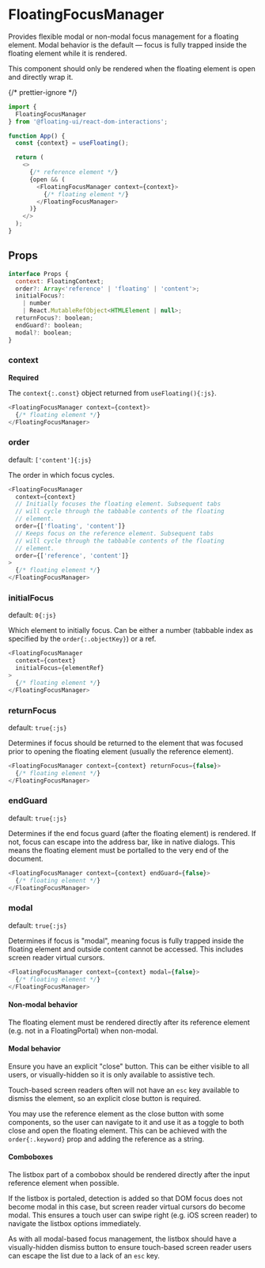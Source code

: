 # FloatingFocusManager

Provides flexible modal or non-modal focus management for a
floating element. Modal behavior is the default — focus is fully
trapped inside the floating element while it is rendered.

This component should only be rendered when the floating element
is open and directly wrap it.

{/* prettier-ignore */}
```js /context/
import {
  FloatingFocusManager
} from '@floating-ui/react-dom-interactions';

function App() {
  const {context} = useFloating();

  return (
    <>
      {/* reference element */}
      {open && (
        <FloatingFocusManager context={context}>
          {/* floating element */}
        </FloatingFocusManager>
      )}
    </>
  );
}
```

## Props

```js
interface Props {
  context: FloatingContext;
  order?: Array<'reference' | 'floating' | 'content'>;
  initialFocus?:
    | number
    | React.MutableRefObject<HTMLElement | null>;
  returnFocus?: boolean;
  endGuard?: boolean;
  modal?: boolean;
}
```

### context

**Required**

The `context{:.const}` object returned from `useFloating(){:js}`.

```js
<FloatingFocusManager context={context}>
  {/* floating element */}
</FloatingFocusManager>
```

### order

default: `['content']{:js}`

The order in which focus cycles.

```js
<FloatingFocusManager
  context={context}
  // Initially focuses the floating element. Subsequent tabs
  // will cycle through the tabbable contents of the floating
  // element.
  order={['floating', 'content']}
  // Keeps focus on the reference element. Subsequent tabs
  // will cycle through the tabbable contents of the floating
  // element.
  order={['reference', 'content']}
>
  {/* floating element */}
</FloatingFocusManager>
```

### initialFocus

default: `0{:js}`

Which element to initially focus. Can be either a number
(tabbable index as specified by the `order{:.objectKey}`) or a
ref.

```js
<FloatingFocusManager
  context={context}
  initialFocus={elementRef}
>
  {/* floating element */}
</FloatingFocusManager>
```

### returnFocus

default: `true{:js}`

Determines if focus should be returned to the element that was
focused prior to opening the floating element (usually the
reference element).

```js
<FloatingFocusManager context={context} returnFocus={false}>
  {/* floating element */}
</FloatingFocusManager>
```

### endGuard

default: `true{:js}`

Determines if the end focus guard (after the floating element) is
rendered. If not, focus can escape into the address bar, like in
native dialogs. This means the floating element must be portalled
to the very end of the document.

```js
<FloatingFocusManager context={context} endGuard={false}>
  {/* floating element */}
</FloatingFocusManager>
```

### modal

default: `true{:js}`

Determines if focus is "modal", meaning focus is fully trapped
inside the floating element and outside content cannot be
accessed. This includes screen reader virtual cursors.

```js
<FloatingFocusManager context={context} modal={false}>
  {/* floating element */}
</FloatingFocusManager>
```

#### Non-modal behavior

The floating element must be rendered directly after its
reference element (e.g. not in a FloatingPortal) when non-modal.

#### Modal behavior

Ensure you have an explicit "close" button. This can be either
visible to all users, or visually-hidden so it is only available
to assistive tech.

Touch-based screen readers often will not have an `esc` key
available to dismiss the element, so an explicit close button is
required.

You may use the reference element as the close button with some
components, so the user can navigate to it and use it as a toggle
to both close and open the floating element. This can be achieved
with the `order{:.keyword}` prop and adding the reference as a
string.

#### Comboboxes

The listbox part of a combobox should be rendered directly after
the input reference element when possible.

If the listbox is portaled, detection is added so that DOM focus
does not become modal in this case, but screen reader virtual
cursors do become modal. This ensures a touch user can swipe
right (e.g. iOS screen reader) to navigate the listbox options
immediately.

As with all modal-based focus management, the listbox should have
a visually-hidden dismiss button to ensure touch-based screen
reader users can escape the list due to a lack of an `esc` key.
